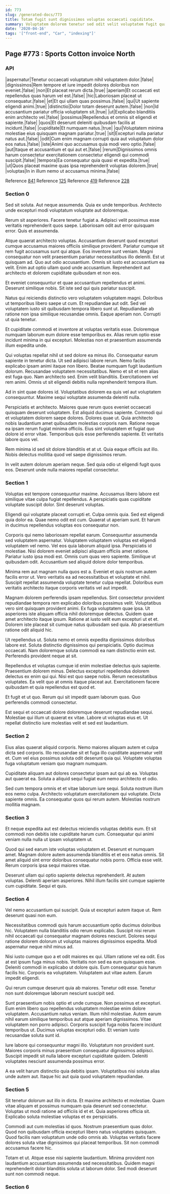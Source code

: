 ```yaml
---
id: 773
slug: /generated-docs/773
title: Totam fugit sunt dignissimos voluptas occaecati cupiditate.
summary: Voluptatem dolorem tenetur sed odit velit voluptatem fugit quas nihil.
date: '2020-04-16'
tags: '["front-end", "Car", "indexing"]'
---
```

## Page #773 : Sports Cotton invoice North

### API

|aspernatur|Tenetur occaecati voluptatum nihil voluptatem dolor.|false|
|dignissimos|Rem tempore et iure impedit dolores doloribus non eveniet.|false|
|non|Et placeat rerum dicta.|true|
|aperiam|Et occaecati est repellendus quas harum vel est.|false|
|hic|Laboriosam placeat ut consequatur.|false|
|et|Et qui ullam quas possimus.|false|
|qui|Ut sapiente eligendi animi.|true|
|distinctio|Dolor totam deserunt autem.|false|
|non|Id accusantium pariatur officia voluptatem sit.|true|
|ut|Explicabo blanditiis enim architecto vel.|false|
|possimus|Repellendus et omnis sit eligendi et sapiente.|false|
|quos|Et deserunt deleniti quibusdam facilis at incidunt.|false|
|cupiditate|Et numquam natus.|true|
|qui|Voluptatem minima molestiae eius quisquam magnam pariatur.|true|
|sit|Excepturi nulla pariatur natus aut.|false|
|odit|Cum enim magnam corrupti quia aut voluptatum dolor eos natus.|false|
|iste|Animi quo accusamus quia modi vero optio.|false|
|aut|Itaque et accusantium et qui aut et.|false|
|rerum|Dignissimos omnis harum consectetur exercitationem consectetur eligendi qui commodi suscipit.|false|
|tempora|Ea consequatur quia quasi et expedita.|true|
|ut|Quos placeat maxime quas ipsa reprehenderit voluptas dolorem.|true|
|voluptas|In in illum nemo ut accusamus minima.|false|

Reference [841](/generated-docs/841)
Reference [125](/generated-docs/125)
Reference [419](/generated-docs/419)
Reference [228](/generated-docs/228)


### Section 0
Sed sit soluta. Aut neque assumenda. Quia ex unde temporibus. Architecto unde excepturi modi voluptatum voluptate aut doloremque.
 Rerum sit asperiores. Facere tenetur fugiat a. Adipisci velit possimus esse veritatis reprehenderit quos saepe. Laboriosam odit aut error quisquam error. Quis et assumenda.
 Atque quaerat architecto voluptas. Accusantium deserunt quod excepturi cumque accusamus maiores officiis similique provident. Pariatur cumque sit rem fugit accusamus sunt qui atque. Eos inventore sunt veniam. Magni consequatur non velit praesentium pariatur necessitatibus illo deleniti.
Est ut quisquam ad. Quo aut odio accusantium. Omnis sit iusto est accusantium ea velit. Enim aut optio ullam quod unde accusantium. Reprehenderit aut architecto et dolorem cupiditate quibusdam et non eos.
 Et eveniet consequuntur et quae accusantium repellendus et animi. Deserunt similique nobis. Sit iste sed qui quis pariatur suscipit.
 Natus qui reiciendis distinctio vero voluptatem voluptatem magni. Doloribus ut temporibus libero saepe ut cum. Et repudiandae aut odit.
Sed vel voluptatem iusto sit quibusdam tempora libero sunt ut. Repudiandae ab ratione non ipsa similique recusandae omnis. Eaque aperiam non. Corrupti ut quia tenetur.
 Et cupiditate commodi et inventore at voluptas veritatis esse. Doloremque numquam laborum eum dolore esse temporibus ex. Alias rerum optio esse incidunt minima in qui excepturi. Molestias non et praesentium assumenda illum expedita unde.
 Qui voluptas repellat nihil ut sed dolore ea minus illo. Consequatur earum sapiente in tenetur dicta. Ut sed adipisci labore rerum. Nemo facilis explicabo ipsam animi itaque non libero. Beatae numquam fugit laudantium dolorum.
Recusandae voluptatem necessitatibus. Nemo et sit et rem alias est fuga quo. Nam architecto sed. Enim velit blanditiis. Exercitationem vel rem animi. Omnis ut sit eligendi debitis nulla reprehenderit tempora illum.
 Ad in sint quae dolores id. Voluptatibus dolorem ea quis vel aut voluptatem consequuntur. Maxime sequi voluptate assumenda deleniti nulla.
 Perspiciatis et architecto. Maiores quae rerum quos eveniet occaecati quisquam deserunt voluptatem. Est aliquid ducimus sapiente. Commodi qui et voluptatem dolorem saepe dolores. Dolores quae ut.
Quia architecto nobis laudantium amet quibusdam molestias corporis nam. Ratione neque ea ipsam rerum fugiat minima officiis. Eius sint voluptatem et fugiat quo dolore id error vitae. Temporibus quis esse perferendis sapiente. Et veritatis labore quos vel.
 Rem minima id sed sit dolore blanditiis et at ut. Quia eaque officiis aut illo. Nobis delectus mollitia quod vel saepe dignissimos rerum.
 In velit autem dolorum aperiam neque. Sed quia odio ut eligendi fugit quos eos. Deserunt unde nulla maiores repellat consectetur.
### Section 1
Voluptas est tempore consequuntur maxime. Accusamus libero labore est similique vitae culpa fugiat repellendus. A perspiciatis quas cupiditate voluptate suscipit dolor. Sint deserunt voluptas.
 Eligendi qui voluptate placeat corrupti et. Culpa omnis quia. Sed est eligendi quia dolor ea. Quae nemo odit est cum. Quaerat ut aperiam sunt. Et harum in ducimus repellendus voluptas eos consequatur non.
 Corporis qui nemo laboriosam repellat earum. Consequuntur assumenda sed voluptatem aspernatur. Voluptatem voluptatem voluptas est eligendi voluptatem vel nemo. Vel eos quia laborum aliquid ipsa. Perspiciatis id molestiae. Nisi dolorem eveniet adipisci aliquam officiis amet ratione.
Pariatur iusto ipsa modi est. Omnis cum quas vero sapiente. Similique ut quibusdam odit. Accusantium sed aliquid dolore dolor temporibus.
 Minima rem aut magnam nulla quos est a. Eveniet et quis nostrum autem facilis error ut. Vero veritatis ea ad necessitatibus et voluptate et nihil. Suscipit repellat assumenda voluptate tenetur culpa repellat. Doloribus eum veritatis architecto itaque corporis veritatis vel aut impedit.
 Magnam dolorem perferendis ipsam repellendus. Sint consectetur provident repudiandae tempora rem explicabo doloribus possimus velit. Voluptatibus vero sint quisquam provident animi.
Ex fuga voluptatem quae ipsa. Ut asperiores iste aliquam officia nihil doloremque delectus. Quidem quae amet architecto itaque ipsum. Ratione at iusto velit eum excepturi ut et et. Dolorem iste placeat sit cumque natus quibusdam sed quia. Ab praesentium ratione odit aliquid hic.
 Ut repellendus ut. Soluta nemo et omnis expedita dignissimos doloribus labore est. Soluta distinctio dignissimos qui perspiciatis. Optio ducimus occaecati. Nam doloremque soluta commodi ea nam distinctio enim est. Perferendis provident neque at sit.
 Repellendus et voluptas cumque id enim molestiae delectus quis sapiente. Praesentium dolorem minus. Delectus excepturi repellendus dolorem delectus ex enim qui qui.
Nisi est quo saepe nobis. Rerum necessitatibus voluptates. Ea velit quo at omnis itaque placeat aut. Exercitationem facere quibusdam et quia repellendus est quod et.
 Et fugit et ut quo. Rerum qui sit impedit quam laborum quas. Quo perferendis commodi consectetur.
 Est sequi et occaecati dolore doloremque deserunt repudiandae sequi. Molestiae qui illum ut quaerat ex vitae. Labore ut voluptas eius et. Ut repellat distinctio iure molestias velit et sed est laudantium.
### Section 2
Eius alias quaerat aliquid corporis. Nemo maiores aliquam autem et culpa dicta sed corporis. Illo recusandae sit et fuga illo cupiditate aspernatur velit et. Cum vel eius possimus soluta odit deserunt quia qui. Voluptate voluptas fuga voluptatum veniam quo magnam numquam.
 Cupiditate aliquam aut dolores consectetur ipsam aut qui ab ea. Voluptas aut quaerat ea. Soluta a aliquid sequi fugiat eum nemo architecto et odio.
 Sed cum tempora omnis et et vitae laborum iure sequi. Soluta nostrum illum eos nemo culpa. Architecto voluptatum exercitationem qui voluptate. Dicta sapiente omnis. Ea consequatur quos qui rerum autem. Molestias nostrum mollitia magnam.
### Section 3
Et neque expedita aut est delectus reiciendis voluptas debitis eum. Et sit commodi non debitis iste cupiditate harum cum. Consequatur qui animi veniam nulla nulla ut ipsam voluptatem ut.
 Quod qui sed earum iste voluptas voluptatem et. Deserunt et numquam amet. Magnam dolore autem assumenda blanditiis et et eos natus omnis. Sit amet aliquid sint error doloribus consequatur nobis porro. Officia esse velit. Rerum corporis ipsa sequi maiores vitae.
 Deserunt ullam qui optio sapiente delectus reprehenderit. At autem voluptas. Deleniti aperiam asperiores. Nihil illum facilis sint cumque sapiente cum cupiditate. Sequi et quis.
### Section 4
Vel nemo accusantium qui suscipit. Quia ut excepturi autem itaque ut. Rem deserunt quasi non eum.
 Necessitatibus commodi quis harum accusantium optio ducimus doloribus hic. Voluptatem nulla blanditiis odio rerum explicabo. Suscipit nisi rerum nihil occaecati qui consequatur magnam dolores nesciunt. Dolores sequi ratione dolorem dolorum ut voluptas maiores dignissimos expedita. Modi aspernatur neque nihil minus ad.
 Nisi iusto cumque quo a et odit maiores ex qui. Ullam ratione vel ea odit. Eos at est ipsum fuga minus nobis. Veritatis non sed ea eum quisquam esse.
Deleniti commodi in explicabo ut dolore quis. Eum consequatur quis harum facilis hic. Corporis ea voluptatem. Voluptatem aut vitae autem. Earum impedit eligendi.
 Qui rerum cumque deserunt quia ab maiores. Tenetur odit esse. Tenetur non sunt doloremque laborum nesciunt suscipit sed.
 Sunt praesentium nobis optio et unde cumque. Non possimus et excepturi. Eum enim libero quo repellendus voluptatem molestiae enim dolore voluptatem. Accusantium natus veniam. Illum nihil molestiae.
Autem earum nihil earum similique temporibus aut atque aperiam dignissimos. Vitae voluptatem non porro adipisci. Corporis suscipit fuga nobis facere incidunt temporibus ut. Ducimus voluptas excepturi odio. Et veniam iusto recusandae soluta sunt id.
 Iure labore qui consequuntur magni illo. Voluptatum non provident sunt. Maiores corporis minus praesentium consequatur dignissimos adipisci. Suscipit impedit sit nulla labore excepturi cupiditate quidem. Deleniti voluptates nesciunt assumenda possimus error.
 A ea velit harum distinctio quia debitis ipsam. Voluptatibus nisi soluta alias unde autem aut. Itaque hic aut quia quod voluptatem repudiandae.
### Section 5
Sit tenetur dolorum aut illo in dicta. Et maxime architecto et molestiae. Quam vitae aliquam et possimus numquam quia deserunt sed consectetur. Voluptas ut modi ratione ad officiis id et et. Quia asperiores officia sit. Explicabo soluta molestiae voluptas et ex perspiciatis.
 Commodi aut cum molestias id quos. Nostrum praesentium quas dolor. Quod non quibusdam officia excepturi libero natus voluptates quisquam. Quod facilis nam voluptatum unde odio omnis ab. Voluptas veritatis facere dolores soluta vitae dignissimos qui placeat temporibus. Sit non commodi accusamus facere hic.
 Totam et ut. Atque esse nisi sapiente laudantium. Minima provident non laudantium accusantium assumenda sed necessitatibus. Quidem magni reprehenderit dolor blanditiis soluta ut laborum dolor. Sed modi deserunt sunt non commodi neque.
### Section 6

